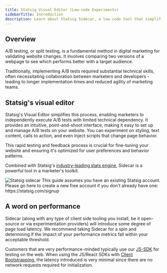 ```yaml
---
title: Statsig Visual Editor (Low-code Experiments)
sidebarTitle: Introduction
description: Learn about Statsig Sidecar, a low-code tool that simplifies A/B testing, enabling marketers to independently execute experiments with ease.
---
```


## Overview

A/B testing, or split testing, is a fundamental method in digital marketing for validating website changes. It involves comparing two versions of a webpage to see which performs better with a target audience. 

Traditionally, implementing A/B tests required substantial technical skills, often necessitating collaboration between marketers and developers - leading to longer implementation times and reduced agility of marketing teams.

## Statsig's visual editor

Statsig's Visual Editor simplifies this process, enabling marketers to independently execute A/B tests with limited technical dependency. It provides an intuitive, point-and-shoot interface, making it easy to set up and manage A/B tests on your website. You can experiment on styling, text content, calls to action, and even inject scripts that change page behavior.

This rapid testing and feedback process is crucial for fine-tuning your website and ensuring it's optimized for user preferences and behavior patterns.

Combined with Statsig's [industry-leading stats engine](/experiments-plus), Sidecar is a powerful tool in a marketer's toolkit.

<Frame>
  <img src="https://github.com/statsig-io/.github/assets/74588208/85a65ae3-6651-4d5b-87c0-4dadee6c8c30" alt="Statsig sidecar" />
</Frame>

<Info>
This guide assumes you have an existing Statsig account.  Please go here to create a new free account if you don't already have one: https://statsig.com/signup
</Info>

## A word on performance

Sidecar (along with any type of client side tooling you install, be it open-source or via experimentation providers) will introduce some degree of page load latency. We recommend taking Sidecar for a spin and determining if the impact of your performance metrics fall within your acceptable threshold.

Customers that are very performance-minded typically use our [JS-SDK](/client/javascript-sdk) for testing on the web. When using the JS/React SDKs with [Client Bootstrapping](/client/javascript-sdk/init-strategies/#2-bootstrap-initialization), the latency introduced is very minimal since there are no network requests required for initialization.
